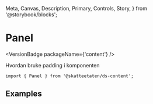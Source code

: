   Meta,
  Canvas,
  Description,
  Primary,
  Controls,
  Story,
} from '@storybook/blocks';

<Meta of={PanelStories} />

# Panel

<VersionBadge packageName={'content'} />

<DocIntro
  name="Panel"
  url="https://www.skatteetaten.no/stilogtone/designsystemet/komponenter/panel/"
/>

Hvordan bruke <Link url="?path=/docs/komponenter-panel--docs-for-padding">padding</Link> i komponenten

<Primary />

```tsx
import { Panel } from '@skatteetaten/ds-content';
```

<Controls />

## Examples

<Canvas of={PanelStories.Examples} />

